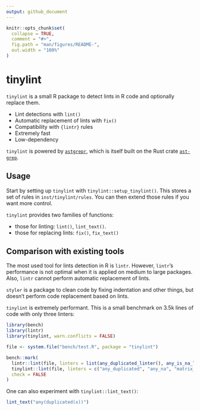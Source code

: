 ```yaml
---
output: github_document
---
```


<!-- README.md is generated from README.Rmd. Please edit that file -->

```r
knitr::opts_chunk$set(
  collapse = TRUE,
  comment = "#>",
  fig.path = "man/figures/README-",
  out.width = "100%"
)
```

# tinylint

`tinylint` is a small R package to detect lints in R code and optionally
replace them.

* Lint detections with `lint()`
* Automatic replacement of lints with `fix()`
* Compatibility with `{lintr}` rules
* Extremely fast
* Low-dependency

`tinylint` is powered by [`astgrepr`](https://github.com/etiennebacher/astgrepr/),
which is itself built on the Rust crate [`ast-grep`](https://ast-grep.github.io/).


## Usage

Start by setting up `tinylint` with `tinylint::setup_tinylint()`. This stores a 
set of rules in `inst/tinylint/rules`. You can then extend those rules if you
want more control.

`tinylint` provides two families of functions: 

* those for linting: `lint()`, `lint_text()`. 
* those for replacing lints: `fix()`, `fix_text()`


## Comparison with existing tools

The most used tool for lints detection in R is `lintr`. However, `lintr`'s 
performance is not optimal when it is applied on medium to large packages. Also,
`lintr` cannot perform automatic replacement of lints. 

`styler` is a package to clean code by fixing indentation and other things, but 
doesn't perform code replacement based on lints. 

`tinylint` is extremely performant. This is a small benchmark on 3.5k lines of 
code with only three linters:

```r
library(bench)
library(lintr)
library(tinylint, warn.conflicts = FALSE)

file <- system.file("bench/test.R", package = "tinylint")

bench::mark(
  lintr::lint(file, linters = list(any_duplicated_linter(), any_is_na_linter(), matrix_apply_linter())),
  tinylint::lint(file, linters = c("any_duplicated", "any_na", "matrix_apply"), open = FALSE),
  check = FALSE
)
```

One can also experiment with `tinylint::lint_text()`:

```r
lint_text("any(duplicated(x))")
```

